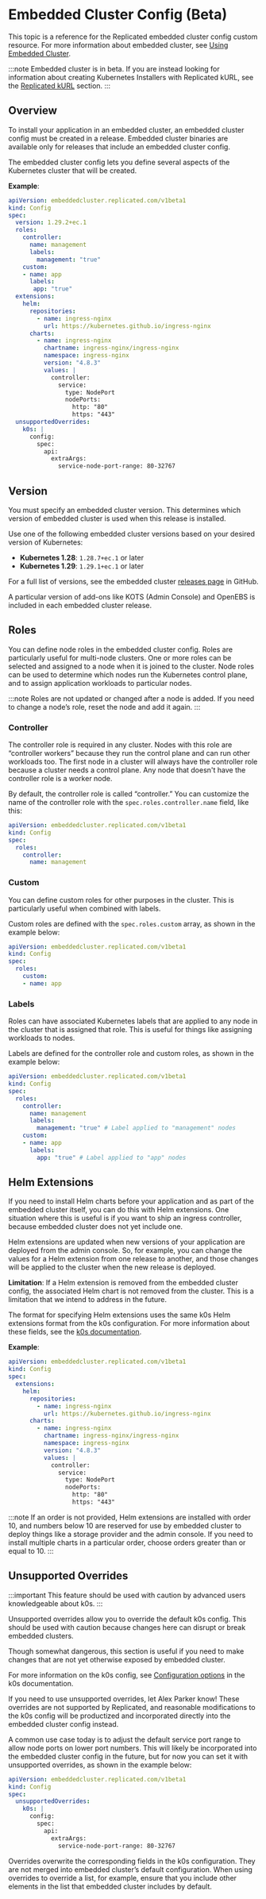 # Embedded Cluster Config (Beta)

This topic is a reference for the Replicated embedded cluster config custom resource. For more information about embedded cluster, see [Using Embedded Cluster](/vendor/embedded-overview).

:::note
Embedded cluster is in beta. If you are instead looking for information about creating Kubernetes Installers with Replicated kURL, see the [Replicated kURL](/vendor/packaging-embedded-kubernetes) section.
:::

## Overview

To install your application in an embedded cluster, an embedded cluster config must be created in a release. Embedded cluster binaries are available only for releases that include an embedded cluster config.

The embedded cluster config lets you define several aspects of the Kubernetes cluster that will be created.

**Example**:

```yaml
apiVersion: embeddedcluster.replicated.com/v1beta1
kind: Config
spec:
  version: 1.29.2+ec.1
  roles:
    controller:
      name: management
      labels:
        management: "true"
    custom:
    - name: app
      labels:
       app: "true"
  extensions:
    helm:
      repositories:
        - name: ingress-nginx
          url: https://kubernetes.github.io/ingress-nginx
      charts:
        - name: ingress-nginx
          chartname: ingress-nginx/ingress-nginx
          namespace: ingress-nginx
          version: "4.8.3"
          values: |
            controller:
              service:
                type: NodePort
                nodePorts:
                  http: "80"
                  https: "443"
  unsupportedOverrides:
    k0s: |
      config:
        spec:
          api:
            extraArgs:
              service-node-port-range: 80-32767
```

## Version

You must specify an embedded cluster version. This determines which version of embedded cluster is used when this release is installed.

Use one of the following embedded cluster versions based on your desired version of Kubernetes:
* **Kubernetes 1.28**: `1.28.7+ec.1` or later
* **Kubernetes 1.29**: `1.29.1+ec.1` or later

For a full list of versions, see the embedded cluster [releases page](https://github.com/replicatedhq/embedded-cluster/releases) in GitHub.

A particular version of add-ons like KOTS (Admin Console) and OpenEBS is included in each embedded cluster release.

## Roles

You can define node roles in the embedded cluster config. Roles are particularly useful for multi-node clusters. One or more roles can be selected and assigned to a node when it is joined to the cluster. Node roles can be used to determine which nodes run the Kubernetes control plane, and to assign application workloads to particular nodes.

:::note
Roles are not updated or changed after a node is added. If you need to change a node’s role, reset the node and add it again.
:::

### Controller

The controller role is required in any cluster. Nodes with this role are “controller workers” because they run the control plane and can run other workloads too. The first node in a cluster will always have the controller role because a cluster needs a control plane. Any node that doesn't have the controller role is a worker node.

By default, the controller role is called “controller.” You can customize the name of the controller role with the `spec.roles.controller.name` field, like this:

```yaml
apiVersion: embeddedcluster.replicated.com/v1beta1
kind: Config
spec:
  roles:
    controller:
      name: management
```      

### Custom

You can define custom roles for other purposes in the cluster. This is particularly useful when combined with labels.

Custom roles are defined with the `spec.roles.custom` array, as shown in the example below:

```yaml
apiVersion: embeddedcluster.replicated.com/v1beta1
kind: Config
spec:
  roles:
    custom:
    - name: app
```

### Labels

Roles can have associated Kubernetes labels that are applied to any node in the cluster that is assigned that role. This is useful for things like assigning workloads to nodes.

Labels are defined for the controller role and custom roles, as shown in the example below:

```yaml
apiVersion: embeddedcluster.replicated.com/v1beta1
kind: Config
spec:
  roles:
    controller:
      name: management
      labels:
        management: "true" # Label applied to "management" nodes
    custom:
    - name: app
      labels:
        app: "true" # Label applied to "app" nodes
```

## Helm Extensions

If you need to install Helm charts before your application and as part of the embedded cluster itself, you can do this with Helm extensions. One situation where this is useful is if you want to ship an ingress controller, because embedded cluster does not yet include one.

Helm extensions are updated when new versions of your application are deployed from the admin console. So, for example, you can change the values for a Helm extension from one release to another, and those changes will be applied to the cluster when the new release is deployed.

**Limitation**: If a Helm extension is removed from the embedded cluster config, the associated Helm chart is not removed from the cluster. This is a limitation that we intend to address in the future.

The format for specifying Helm extensions uses the same k0s Helm extensions format from the k0s configuration. For more information about these fields, see the [k0s documentation](https://docs.k0sproject.io/head/helm-charts/#example).

**Example**:

```yaml
apiVersion: embeddedcluster.replicated.com/v1beta1
kind: Config
spec:
  extensions:
    helm:
      repositories:
        - name: ingress-nginx
          url: https://kubernetes.github.io/ingress-nginx
      charts:
        - name: ingress-nginx
          chartname: ingress-nginx/ingress-nginx
          namespace: ingress-nginx
          version: "4.8.3"
          values: |
            controller:
              service:
                type: NodePort
                nodePorts:
                  http: "80"
                  https: "443"
```

:::note
If an order is not provided, Helm extensions are installed with order 10, and numbers below 10 are reserved for use by embedded cluster to deploy things like a storage provider and the admin console. If you need to install multiple charts in a particular order, choose orders greater than or equal to 10.
:::

## Unsupported Overrides

:::important
This feature should be used with caution by advanced users knowledgeable about k0s.
:::

Unsupported overrides allow you to override the default k0s config. This should be used with caution because changes here can disrupt or break embedded clusters.

Though somewhat dangerous, this section is useful if you need to make changes that are not yet otherwise exposed by embedded cluster.

For more information on the k0s config, see [Configuration options](https://docs.k0sproject.io/head/configuration/#full-config-reference) in the k0s documentation.

If you need to use unsupported overrides, let Alex Parker know! These overrides are not supported by Replicated, and reasonable modifications to the k0s config will be productized and incorporated directly into the embedded cluster config instead.

A common use case today is to adjust the default service port range to allow node ports on lower port numbers. This will likely be incorporated into the embedded cluster config in the future, but for now you can set it with unsupported overrides, as shown in the example below:

```yaml
apiVersion: embeddedcluster.replicated.com/v1beta1
kind: Config
spec:
  unsupportedOverrides:
    k0s: |
      config:
        spec:
          api:
            extraArgs:
              service-node-port-range: 80-32767
```

Overrides overwrite the corresponding fields in the k0s configuration. They are not merged into embedded cluster’s default configuration. When using overrides to override a list, for example, ensure that you include other elements in the list that embedded cluster includes by default.